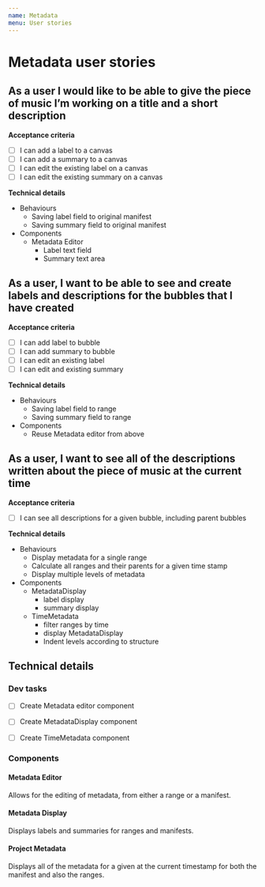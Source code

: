 ```yaml
---
name: Metadata
menu: User stories
---
```

# Metadata user stories


## As a user I would like to be able to give the piece of music I’m working on a title and a short description
**Acceptance criteria**
* [ ] I can add a label to a canvas
* [ ] I can add a summary to a canvas
* [ ] I can edit the existing label on a canvas
* [ ] I can edit the existing summary on a canvas

**Technical details**
* Behaviours
    * Saving label field to original manifest
    * Saving summary field to original manifest
* Components
    * Metadata Editor
        * Label text field
        * Summary text area


## As a user, I want to be able to see and create labels and descriptions for the bubbles that I have created
**Acceptance criteria**
* [ ] I can add label to bubble
* [ ] I can add summary to bubble
* [ ] I can edit an existing label
* [ ] I can edit and existing summary

**Technical details**
* Behaviours
    * Saving label field to range
    * Saving summary field to range
* Components
    * Reuse Metadata editor from above

## As a user, I want to see all of the descriptions written about the piece of music at the current time
**Acceptance criteria**
* [ ] I can see all descriptions for a given bubble, including parent bubbles

**Technical details**
* Behaviours
    * Display metadata for a single range
    * Calculate all ranges and their parents for a given time stamp
    * Display multiple levels of metadata
* Components
    * MetadataDisplay
        * label display
        * summary display
    * TimeMetadata
        * filter ranges by time
        * display MetadataDisplay
        * Indent levels according to structure

## Technical details
### Dev tasks
* [ ] Create Metadata editor component
* [ ] Create MetadataDisplay component
* [ ] Create TimeMetadata component


### Components


#### Metadata Editor
Allows for the editing of metadata, from either a range or a manifest.


<PropsTable of={MetadataEditor} />

#### Metadata Display
Displays labels and summaries for ranges and manifests.


<PropsTable of={MetadataDisplay} />

#### Project Metadata
Displays all of the metadata for a given at the current timestamp for both the manifest
and also the ranges.


<PropsTable of={Metadata} />
